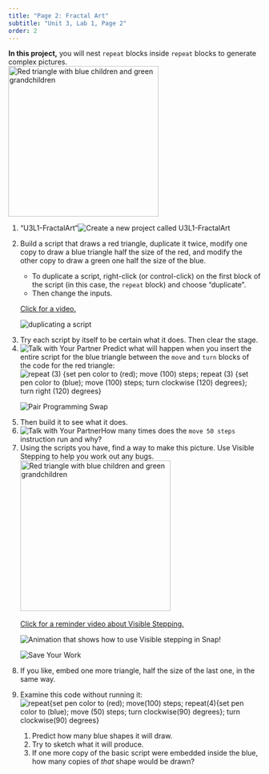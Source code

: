 ```yaml
---
title: "Page 2: Fractal Art"
subtitle: "Unit 3, Lab 1, Page 2"
order: 2
---
```


::: learn
**In this project,** you will nest `repeat`
blocks inside `repeat` blocks to generate complex
pictures.<br />
<img src="/img/2-complexity/U2ImageVideoAddendum_img/three-color-sierpinski.png" title="Red triangle with blue children and green grandchildren" alt="Red triangle with blue children and green grandchildren" class="ms-4" height="300"/><br />
<!--<img class="ms-4" src="/img/2-complexity/U2ImageVideoAddendum_img/RecursiveTriangleSteps.gif"  height="250" alt="Recursive triangle in steps" title="Recursive triangle in steps"/>&nbsp;<img src="/img/2-complexity/U2ImageVideoAddendum_img/RecursiveSquareSteps.gif" height="250" alt="Recursive square in steps" title="Recursive square in steps"/>-->
:::

::: {#first .forYouToDo}
<ol>

<li>

::: newProject
["U3L1-FractalArt"]{.text}<img src="/img/icons/new-project-called.png" title="Create a new project called U3L1-FractalArt" alt="Create a new project called U3L1-FractalArt"/>
:::

</li>

<li>

Build a script that draws a red triangle, duplicate it twice, modify one
copy to draw a blue triangle half the size of the red, and modify the
other copy to draw a green one half the size of the blue.

<ul>

<li>To duplicate a script, right-click (or control-click) on the first
block of the script (in this case, the `repeat` block) and
choose "duplicate".</li>

<li>Then change the inputs.</li>

</ul>

::: endnote
<a href="#hint-inputs" data-bs-toggle="collapse" title="Click for a video of changing the inputs.">Click
for a video.</a>

::: {#hint-inputs .collapse}
<img src="/img/1-introduction/duplicating-a-script.gif" title="duplicating a script" alt="duplicating a script" class="ms-4"/>
:::
:::

</li>

<li>Try each script by itself to be certain what it does. Then clear the
stage.</li>

<li><img src="/img/icons/talk-with-your-partner.png" title="Talk with Your Partner" alt="Talk with Your Partner" class="inline"/>
Predict what will happen when you insert the entire script for the blue
triangle between the `move` and `turn` blocks of
the code for the red triangle: <br />
<img src="/img/1-introduction/two-color-sierpinski-code.png" title="repeat (3) {set pen color to (red); move (100) steps; repeat (3) {set pen color to (blue); move (100) steps; turn clockwise (120) degrees}; turn right (120) degrees}" alt="repeat (3) {set pen color to (red); move (100) steps; repeat (3) {set pen color to (blue); move (100) steps; turn clockwise (120) degrees}; turn right (120) degrees}" class="ms-4"/></li>

<img src="/img/icons/pair-programming-swap.png" title="Pair Programming Swap" alt="Pair Programming Swap" class="float-end"/>

<li>Then build it to see what it does.</li>

<li><img src="/img/icons/talk-with-your-partner.png" title="Talk with Your Partner" alt="Talk with Your Partner" class="inline"/>How
many times does the `move 50 steps` instruction run and
why?</li>

<li>Using the scripts you have, find a way to make this picture. Use
Visible Stepping to help you work out any bugs.<br />
<img src="/img/2-complexity/U2ImageVideoAddendum_img/three-color-sierpinski.png" title="Red triangle with blue children and green grandchildren" alt="Red triangle with blue children and green grandchildren" class="ms-4 noshadow" height="300"/></li>

::: endnote
<a href="#hint-reminder" data-bs-toggle="collapse" title="Click for a reminder video about Visible Stepping.">Click
for a reminder video about Visible Stepping.</a>

::: {#hint-reminder .collapse}
<img src="/img/2-complexity/VisualSteppinginFractal.gif" title="Animation that shows how to use Visible stepping in Snap!" alt="Animation that shows how to use Visible stepping in Snap!" class="ms-4"/>
:::
:::

<img src="/img/icons/save-mini.png" title="Save Your Work" alt="Save Your Work" class="float-end"/>

</ol>
:::

::: ifTime
<ol start="8">

<li>If you like, embed one more triangle, half the size of the last one,
in the same way.</li>

<li>

Examine this code without running it:<br />
<img src="/img/2-complexity/blue-square-embedded-in-red-square.png" title="repeat{set pen color to (red); move(100) steps; repeat(4){set pen color to (blue); move (50) steps; turn clockwise(90) degrees}; turn clockwise(90) degrees}" alt="repeat{set pen color to (red); move(100) steps; repeat(4){set pen color to (blue); move (50) steps; turn clockwise(90) degrees}; turn clockwise(90) degrees}" class="ms-4"/>

<ol>

<li>Predict how many blue shapes it will draw.</li>

<li>Try to sketch what it will produce.</li>

<li>If one more copy of the basic script were embedded inside the blue,
how many copies of <em>that</em> shape would be drawn?</li>

</ol>

</li>

</ol>
:::
